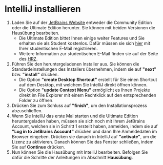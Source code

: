 # IntelliJ installieren

1. Laden Sie auf der <ins> <a href="https://www.jetbrains.com/de-de/idea/download" target="_blank">JetBrains Website</a></ins> entweder die Community Edition oder die Ultimate Edition herunter. Sie können mit beiden Versionen die Hausübung bearbeiten.
   * Die Ultimate Edition bittet Ihnen einige weiter Features und Sie erhalten sie als Student kostenlos. Dafür müssen sie sich <ins> <a href=" https://www.jetbrains.com/de-de/community/education/#students" target="_blank">hier</a></ins> mit Ihrer studentischen E-Mail registrieren.
   * Weitere Information zur studentischen E-Mail finden sie auf der Seite des <ins> <a href="https://www.hrz.tu-darmstadt.de/services/it_services/linux_mail/index.de.jsp" target="_blank">HRZ</a></ins>.
2. Führen Sie den heruntergeladenen Installer aus. Sie können die Standardeinstellungen des Installers übernehmen, indem sie auf **"next"** bzw. **"install"** drücken.
   * Die Option **"create Desktop Shortcut"** erstellt für Sie einen Shortcut auf dem Desktop, mit welchem Sie IntelliJ direkt öffnen können. 
   * Die Option **"update Context Menu"** ermöglicht es Ihnen Projekte direkt im File Explorer mit einem Rechtklick auf den entsprechenden Folder zu öffnen.
3. Drücken Sie zum Schluss auf **"finish"**, um den Installationsprozess abzuschließen.
4. Wenn Sie IntelliJ das erste Mal starten und die Ultimate Edition heruntergeladen haben, müssen sie sich noch mit Ihrem JetBrains Account, welchen sie in Schritt 1 erstellt haben, anmelden, indem sie auf **"Log in to JetBrains Account"** drücken und dann Ihre Anmeldedaten im Browser eingeben. Drücken sie danach in IntelliJ auf **"activate"**, um die Lizenz zu aktivieren. Danach können Sie das Fenster schließen, indem Sie auf **Continue** drücken.
5. Nun können Sie die Hausübung mit IntelliJ bearbeiten. Befolgen Sie dafür die Schritte der Anleitungen im Abschnitt **Hausübung**.
